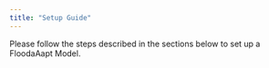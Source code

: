 ```yaml
---
title: "Setup Guide"
---
```


Please follow the steps described in the sections below to set up a FloodaAapt Model.
